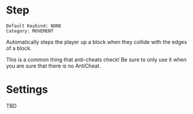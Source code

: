# Step

```
Default Keybind: NONE
Category: MOVEMENT
```

Automatically steps the player up a block when they collide with the edges of a block.

This is a common thing that anti-cheats check! Be sure to only use it when you are sure that there is no AntiCheat.

# Settings
TBD
